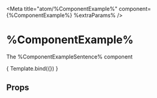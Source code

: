 <!-- This file was automatically generated by [BuildCom](https://www.npmjs.com/package/buildcom) -->


<Meta
  title="atom/%ComponentExample%"
  component={%ComponentExample%}
  %extraParams%
/>


# %ComponentExample%

The %ComponentExampleSentence% component

<Canvas withSource="open">
  <Story name="Default">
    { Template.bind({}) }
  </Story>
</Canvas>

## Props

<ArgsTable of={%ComponentExample%} />
